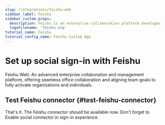 ```yaml
---
slug: /integrations/feishu-web
sidebar_label: Feishu
sidebar_custom_props:
  description: Feishu is an enterprise collaboration platform developed by ByteDance.
  logoFilename: 'feishu.svg'
tutorial_name: Feishu
tutorial_config_name: Feishu Custom App
---
```




# Set up social sign-in with Feishu

Feishu Web: An advanced enterprise collaboration and management platform, offering seamless office collaboration and aligning team goals to fully activate organizations and individuals.

<GuideTip />

<Integration />

## Test Feishu connector \{#test-feishu-connector}

That's it. The Feishu connector should be available now. Don't forget to <MainSiteUrl href="/connectors/social-connectors#enable-social-sign-in">Enable social connector in sign-in experience</MainSiteUrl>.
